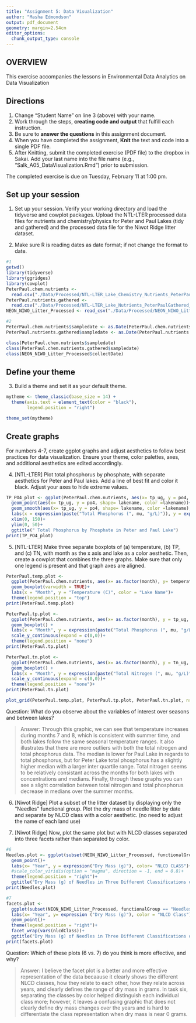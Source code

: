 ```yaml
---
title: "Assignment 5: Data Visualization"
author: "Masha Edmondson"
output: pdf_document
geometry: margin=2.54cm
editor_options: 
  chunk_output_type: console
---
```


## OVERVIEW

This exercise accompanies the lessons in Environmental Data Analytics on Data Visualization 

## Directions
1. Change "Student Name" on line 3 (above) with your name.
3. Work through the steps, **creating code and output** that fulfill each instruction.
4. Be sure to **answer the questions** in this assignment document.
6. When you have completed the assignment, **Knit** the text and code into a single PDF file.
8. After Knitting, submit the completed exercise (PDF file) to the dropbox in Sakai. Add your last name into the file name (e.g., "Salk_A05_DataVisualization.Rmd") prior to submission.

The completed exercise is due on Tuesday, February 11 at 1:00 pm.



## Set up your session 
1. Set up your session. Verify your working directory and load the tidyverse and cowplot packages. Upload the NTL-LTER processed data files for nutrients and chemistry/physics for Peter and Paul Lakes (tidy and gathered) and the processed data file for the Niwot Ridge litter dataset. 

2. Make sure R is reading dates as date format; if not change the format to date.

```r
#1
getwd()
library(tidyverse)
library(ggridges)
library(cowplot)
PeterPaul.chem.nutrients <- 
  read.csv("./Data/Processed/NTL-LTER_Lake_Chemistry_Nutrients_PeterPaul_Processed.csv")
PeterPaul.nutrients.gathered <-
  read.csv("./Data/Processed/NTL-LTER_Lake_Nutrients_PeterPaulGathered_Processed.csv")
NEON_NIWO_Litter_Processed <- read_csv("./Data/Processed/NEON_NIWO_Litter_mass_trap_Processed.csv")

#2
PeterPaul.chem.nutrients$sampledate <- as.Date(PeterPaul.chem.nutrients$sampledate, format = "%Y-%m-%d")
PeterPaul.nutrients.gathered$sampledate <- as.Date(PeterPaul.nutrients.gathered$sampledate, format = "%Y-%m-%d")

class(PeterPaul.chem.nutrients$sampledate)
class(PeterPaul.chem.nutrients.gathered$sampledate)
class(NEON_NIWO_Litter_Processed$collectDate)
```
## Define your theme
3. Build a theme and set it as your default theme.

```r
mytheme <- theme_classic(base_size = 14) + 
  theme(axis.text = element_text(color = "black"),  
        legend.position = "right") 

theme_set(mytheme)
```

## Create graphs
For numbers 4-7, create ggplot graphs and adjust aesthetics to follow best practices for data visualization. Ensure your theme, color palettes, axes, and additional aesthetics are edited accordingly.

4. [NTL-LTER] Plot total phosphorus by phosphate, with separate aesthetics for Peter and Paul lakes. Add a line of best fit and color it black. Adjust your axes to hide extreme values.

```r
TP_PO4_plot <- ggplot(PeterPaul.chem.nutrients, aes(x= tp_ug, y = po4, shape= lakename, color =lakename)) + 
  geom_point(aes(x= tp_ug, y = po4, shape= lakename, color =lakename))+
  geom_smooth(aes(x= tp_ug, y = po4, shape= lakename, color =lakename), method = "lm", se = FALSE, color="black") +
  labs(x = expression(paste("Total Phosphorus (", mu, "g/L)")), y = expression(paste("Phosphate (", mu, "g/L)")), color= "lakename") +
  xlim(0, 150)+
  ylim(0, 50)+
  ggtitle(" Total Phosphorus by Phosphate in Peter and Paul Lake")
print(TP_PO4_plot)
```


5. [NTL-LTER] Make three separate boxplots of (a) temperature, (b) TP, and (c) TN, with month as the x axis and lake as a color aesthetic. Then, create a cowplot that combines the three graphs. Make sure that only one legend is present and that graph axes are aligned.

```r
PeterPaul.temp.plot <-
  ggplot(PeterPaul.chem.nutrients, aes(x= as.factor(month), y= temperature_C, color = lakename))+
  geom_boxplot(varwidth = TRUE)+
  labs(x = "Month", y = "Temperature (C)", color = "Lake Name")+
  theme(legend.position = "top")
print(PeterPaul.temp.plot)

PeterPaul.tp.plot <-
  ggplot(PeterPaul.chem.nutrients, aes(x= as.factor(month), y = tp_ug, color = lakename)) +
  geom_boxplot() +
  labs(x = "Month", y = expression(paste("Total Phosphorus (", mu, "g/L)"))) +
  scale_y_continuous(expand = c(0,0))+
  theme(legend.position = "none")
print(PeterPaul.tp.plot)

PeterPaul.tn.plot <-
  ggplot(PeterPaul.chem.nutrients, aes(x= as.factor(month), y = tn_ug, color = lakename)) +
  geom_boxplot() +
  labs(x = "Month", y = expression(paste("Total Nitrogen (", mu, "g/L)"))) +
  scale_y_continuous(expand = c(0,0))+
  theme(legend.position = "none")+
print(PeterPaul.tn.plot)

plot_grid(PeterPaul.temp.plot, PeterPaul.tp.plot, PeterPaul.tn.plot, nrows= 3, axis = "b", align = "v", rel_heights = c(1.25, 1,1))

```

Question: What do you observe about the variables of interest over seasons and between lakes? 

> Answer: Through this graphic, we can see that temperature increases during months 7 and 8, which is consistent with summer time, and both lakes follow the same seasonal temperature ranges. It also illustrates that there are more outliers with both the total nitrogen and total phosphorus data. The median is lower for Paul Lake in regards to total phosphorus, but for Peter Lake total phosphorus has a slightly higher median with a larger inter quartile range. Total nitrogen seems to be relatively consistant across the months for both lakes with concentrations and medians.  Finally, through these graphs you can see a slight correlation between total nitrogen and total phosphorus decrease in medians over the summer months.

6. [Niwot Ridge] Plot a subset of the litter dataset by displaying only the "Needles" functional group. Plot the dry mass of needle litter by date and separate by NLCD class with a color aesthetic. (no need to adjust the name of each land use)

7. [Niwot Ridge] Now, plot the same plot but with NLCD classes separated into three facets rather than separated by color. 

```r
#6
Needles.plot <- ggplot(subset(NEON_NIWO_Litter_Processed, functionalGroup == "Needles"), aes( x = as.Date(collectDate), y = dryMass, color = nlcdClass))+
  geom_point()+
  labs(x= "Year", y = expression("Dry Mass (g)"), color= "NLCD CLASS")+
  #scale_color_viridis(option = "magma", direction = -1, end = 0.8)+
  theme(legend.position = "right")+
  ggtitle("Dry Mass (g) of Needles in Three Different Classifications of Forests")
print(Needles.plot)

#7
facets.plot <-
  ggplot(subset(NEON_NIWO_Litter_Processed, functionalGroup == "Needles"), aes(x= collectDate, y= dryMass, color= nlcdClass))+
  labs(x= "Year", y= expression ("Dry Mass (g)"), color = "NLCD Class")+
  geom_point()+
  theme(legend.position = "right")+
  facet_wrap(vars(nlcdClass))+
  ggtitle("Dry Mass (g) of Needles in Three Different Classifications of Forests")
print(facets.plot)

```

Question: Which of these plots (6 vs. 7) do you think is more effective, and why? 

> Answer: I believe the facet plot is a better and more effective representation of the data becaause it clearly shows the different NLCD classes, how they relate to each other, how they relate across years, and clearly defines the range of dry mass in grams. In task six, separating the classes by color helped distinguish each individual class more; however, it leaves a confusing graphic that does not clearly define dry mass changes over the years and is hard to differentiate the class representation when dry mass is near 0 grams.